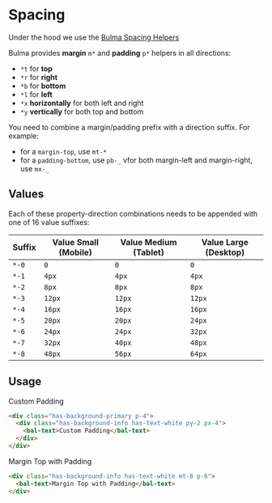 
# Spacing

Under the hood we use the [Bulma Spacing Helpers](https://bulma.io/documentation/helpers/spacing-helpers/)

Bulma provides **margin** `m*` and **padding** `p*` helpers in all directions:

- `*t` for **top**
- `*r` for **right**
- `*b` for **bottom**
- `*l` for **left**
- `*x` **horizontally** for both left and right
- `*y` **vertically** for both top and bottom

You need to combine a margin/padding prefix with a direction suffix. For example:

- for a `margin-top`, use `mt-*`
- for a `padding-bottom`, use `pb-_`
  vfor both margin-left and margin-right, use `mx-_`

## Values

Each of these property-direction combinations needs to be appended with one of 16 value suffixes:

| Suffix | Value Small (Mobile) | Value Medium (Tablet) | Value Large (Desktop) |
| ------ | -------------------- | --------------------- | --------------------- |
| `*-0`  | `0`                  | `0`                   | `0`                   |
| `*-1`  | `4px`                | `4px`                 | `4px`                 |
| `*-2`  | `8px`                | `8px`                 | `8px`                 |
| `*-3`  | `12px`               | `12px`                | `12px`                |
| `*-4`  | `16px`               | `16px`                | `16px`                |
| `*-5`  | `20px`               | `20px`                | `24px`                |
| `*-6`  | `24px`               | `24px`                | `32px`                |
| `*-7`  | `32px`               | `40px`                | `48px`                |
| `*-8`  | `48px`               | `56px`                | `64px`                |

## Usage

<Canvas className="bal-app">
  <div className="has-background-primary p-4">
    <div className="has-background-info has-text-white py-2 px-4">
      <bal-text>Custom Padding</bal-text>
    </div>
  </div>
</Canvas>

```html
<div class="has-background-primary p-4">
  <div class="has-background-info has-text-white py-2 px-4">
    <bal-text>Custom Padding</bal-text>
  </div>
</div>
```

<Canvas className="bal-app">
  <div class="has-background-info has-text-white mt-6 p-6">
    <bal-text>Margin Top with Padding</bal-text>
  </div>
</Canvas>

```html
<div class="has-background-info has-text-white mt-6 p-6">
  <bal-text>Margin Top with Padding</bal-text>
</div>
```
